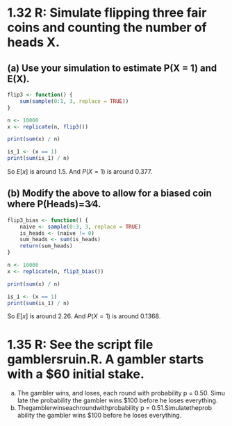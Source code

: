 # 1.32 R: Simulate flipping three fair coins and counting the number of heads X.

## (a) Use your simulation to estimate P(X = 1) and E(X).

```r
flip3 <- function() {
    sum(sample(0:1, 3, replace = TRUE))
}
```

```r
n <- 10000
x <- replicate(n, flip3())

```

```r
print(sum(x) / n)

```

```r
is_1 <- (x == 1)
print(sum(is_1) / n)
```

So $E[x]$ is around $1.5$. And $P(X=1)$ is around $0.377$.

## (b) Modify the above to allow for a biased coin where P(Heads)=3∕4.

```r
flip3_bias <- function() {
    naive <- sample(0:3, 3, replace = TRUE)
    is_heads <- (naive != 0)
    sum_heads <- sum(is_heads)
    return(sum_heads)
}
```


```r
n <- 10000
x <- replicate(n, flip3_bias())

```

```r
print(sum(x) / n)

```

```r
is_1 <- (x == 1)
print(sum(is_1) / n)
```




So $E[x]$ is around $2.26$. And $P(X=1)$ is around $0.1368$.




# 1.35 R: See the script file gamblersruin.R. A gambler starts with a $60 initial stake.
 (a) The gambler wins, and loses, each round with probability p = 0.50. Simu
late the probability the gambler wins $100 before he loses everything.
 (b) Thegamblerwinseachroundwithprobability p = 0.51.Simulatetheprob
ability the gambler wins $100 before he loses everything.